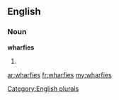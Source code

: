 ==English==

===Noun===
'''wharfies'''

# {{plural of|[[wharfie]]}}

[[Category:English plurals]]

[[ar:wharfies]]
[[fr:wharfies]]
[[my:wharfies]]